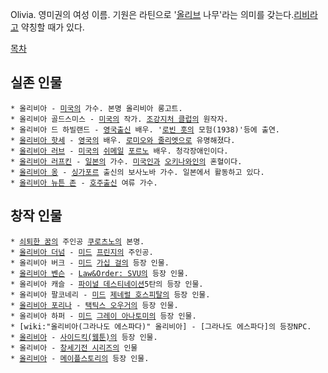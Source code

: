 Olivia. 영미권의 여성 이름. 기원은 라틴으로 '[[올리브]] 나무'라는 의미를 갖는다.[[리비]]라고 약칭할 때가 있다.

[[목차]]

== 실존 인물 ==
 * 올리비아 - [[미국]]의 가수. 본명 올리비아 롱고트.
 * 올리비아 골드스미스 - [[미국]]의 작가. [[조강지처 클럽]]의 원작자.
 * 올리비아 드 하빌랜드 - [[영국]]출신 배우. '[[로빈 훗]]의 모험(1938)'등에 출연.
 * [[올리비아 핫세]] - [[영국]]의 배우. [[로미오와 줄리엣]]으로 유명해졌다.
 * [[올리비아 러브]] - [[미국]]의 [[쉬메일]] [[포르노]] 배우. 청각장애인이다.
 * [[올리비아 러프킨]] - [[일본]]의 가수. [[미국]]인과 [[오키나와]]인의 혼혈이다.
 * [[올리비아 옹]] - [[싱가포르]] 출신의 보사노바 가수. 일본에서 활동하고 있다.
 * [[올리비아 뉴튼 존]] - [[호주]]출신 여류 가수.

== 창작 인물 ==
 * [[쇠퇴한 꿈]]의 주인공 [[쿠로츠노]]의 본명.
 * [[올리비아 더넘]] - [[미드]] [[프린지]]의 주인공. 
 * 올리비아 버크 - [[미드]] [[가십 걸]]의 등장 인물.
 * [[올리비아 벤슨]] - [[Law&Order: SVU]]의 등장 인물.
 * 올리비아 캐슬 - [[파이널 데스티네이션]]5탄의 등장 인물.
 * 올리비아 팔코네리 - [[미드]] [[제네럴 호스피탈]]의 등장 인물.
 * [[올리비아 포리나]] - [[택틱스 오우거]]의 등장 인물. 
 * 올리비아 하퍼 - [[미드]] [[그레이 아나토미]]의 등장 인물.
 * [wiki:"올리비아(그라나도 에스파다)" 올리비아] - [그라나도 에스파다]의 등장NPC.
 * [[올리비아(사이드킥)|올리비아]] - [[사이드킥(웹툰)]]의 등장 인물.
 * 올리비아 - [[창세기전 시리즈]]의 인물
 * [[올리비아(메이플스토리)|올리비아]] - [[메이플스토리]]의 등장 인물.
